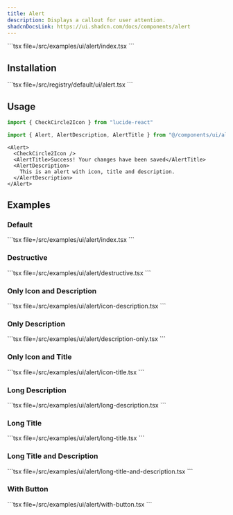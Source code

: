```yaml
---
title: Alert
description: Displays a callout for user attention.
shadcnDocsLink: https://ui.shadcn.com/docs/components/alert
---
```


<ComponentPreview component="alert">
  ```tsx file=<rootDir>/src/examples/ui/alert/index.tsx
  ```
</ComponentPreview>

## Installation

<Installation component="alert">
  ```tsx file=<rootDir>/src/registry/default/ui/alert.tsx 
  ```
</Installation>

## Usage

```ts
import { CheckCircle2Icon } from "lucide-react"

import { Alert, AlertDescription, AlertTitle } from "@/components/ui/alert"
```

```tsx
<Alert>
  <CheckCircle2Icon />
  <AlertTitle>Success! Your changes have been saved</AlertTitle>
  <AlertDescription>
    This is an alert with icon, title and description.
  </AlertDescription>
</Alert>
```

## Examples

### Default

<ComponentPreview component="alert" example="default">
  ```tsx file=<rootDir>/src/examples/ui/alert/index.tsx
  ```
</ComponentPreview>

### Destructive

<ComponentPreview component="alert" example="destructive">
  ```tsx file=<rootDir>/src/examples/ui/alert/destructive.tsx
  ```
</ComponentPreview>

### Only Icon and Description

<ComponentPreview component="alert" example="icon-description">
  ```tsx file=<rootDir>/src/examples/ui/alert/icon-description.tsx
  ```
</ComponentPreview>

### Only Description

<ComponentPreview component="alert" example="description-only">
  ```tsx file=<rootDir>/src/examples/ui/alert/description-only.tsx
  ```
</ComponentPreview>

### Only Icon and Title

<ComponentPreview component="alert" example="icon-title">
  ```tsx file=<rootDir>/src/examples/ui/alert/icon-title.tsx
  ```
</ComponentPreview>

### Long Description

<ComponentPreview component="alert" example="long-description">
  ```tsx file=<rootDir>/src/examples/ui/alert/long-description.tsx
  ```
</ComponentPreview>

### Long Title

<ComponentPreview component="alert" example="long-title">
  ```tsx file=<rootDir>/src/examples/ui/alert/long-title.tsx
  ```
</ComponentPreview>

### Long Title and Description

<ComponentPreview component="alert" example="long-title-and-description">
  ```tsx file=<rootDir>/src/examples/ui/alert/long-title-and-description.tsx
  ```
</ComponentPreview>

### With Button

<ComponentPreview component="alert" example="with-button">
  ```tsx file=<rootDir>/src/examples/ui/alert/with-button.tsx
  ```
</ComponentPreview>